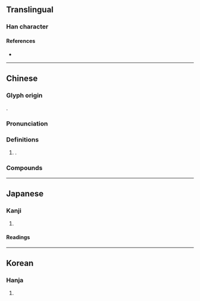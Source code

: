{{character info}}
==Translingual==

===Han character===
{{Han char|rn=9|rad=人|as=05|sn=7|four=27233|canj=OHEY|ids=⿰亻冬}}

====References====
* {{Han ref|kx=0099.120|dkj=00522|dj=0211.030|hdz=10137.070|uh=4F5F|ud=20319|bh=CA63|bd=51811}}

----

==Chinese==
{{zh-forms}}

===Glyph origin===
{{Han etym}}
{{Han compound|人|冬|ls=psc|c1=s|c2=p|t1=man}}.

===Pronunciation===
{{zh-pron
|m=tóng
|ma=y
|c=tung4
|mc=y
|oc=y
|cat=pn
}}

===Definitions===
{{zh-hanzi}}

# {{surname|zh|nodot=1}}.

===Compounds===
{{zh-der|佟夷}}

----

==Japanese==

===Kanji===
{{ja-kanji|grade=|rs=人05}}

# {{rfdef|ja|sort=人05}}

====Readings====
{{ja-readings
|goon=ず<づ
|kanon=とう
}}

----

==Korean==

===Hanja===
{{ko-hanja|hangeul=퉁|rv=tung|mr=t'ung}}

# {{rfdef|ko|sort=人05}}